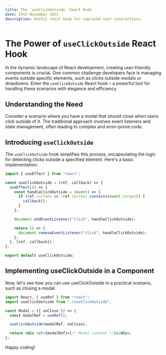 ---
title: The `useClickOutside` React Hook
date: 29th November 2023
description: Useful react hook for improved user interactions.
---

# The Power of `useClickOutside` React Hook

In the dynamic landscape of React development, creating user-friendly components is crucial. One common challenge developers face is managing events outside specific elements, such as clicks outside modals or dropdowns. Enter the `useClickOutside` React hook – a powerful tool for handling these scenarios with elegance and efficiency.

## Understanding the Need

Consider a scenario where you have a modal that should close when users click outside of it. The traditional approach involves event listeners and state management, often leading to complex and error-prone code.

## Introducing `useClickOutside`

The `useClickOutside` hook simplifies this process, encapsulating the logic for detecting clicks outside a specified element. Here's a basic implementation:

```jsx
import { useEffect } from "react";

const useClickOutside = (ref, callback) => {
  useEffect(() => {
    const handleClickOutside = (event) => {
      if (ref.current && !ref.current.contains(event.target)) {
        callback();
      }
    };

    document.addEventListener("click", handleClickOutside);

    return () => {
      document.removeEventListener("click", handleClickOutside);
    };
  }, [ref, callback]);
};

export default useClickOutside;
```

## Implementing useClickOutside in a Component

Now, let's see how you can use useClickOutside in a practical scenario, such as closing a modal:

```jsx
import React, { useRef } from "react";
import useClickOutside from "./useClickOutside";

const Modal = ({ onClose }) => {
  const modalRef = useRef();

  useClickOutside(modalRef, onClose);

  return <div ref={modalRef}>{/* Modal content */}</div>;
};
```

Happy coding!
